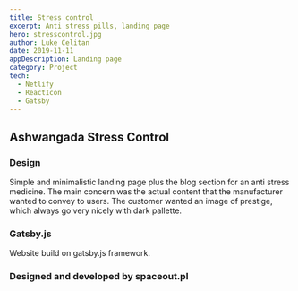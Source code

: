 ---
title: Stress control
excerpt: Anti stress pills, landing page
hero: stresscontrol.jpg
author: Luke Celitan
date: 2019-11-11
appDescription: Landing page
category: Project
tech:
  - Netlify
  - ReactIcon
  - Gatsby
---

## Ashwangada Stress Control

### Design

Simple and minimalistic landing page plus the blog section for an anti stress medicine. The main concern was the actual content that the manufacturer wanted to convey to users.
The customer wanted an image of prestige, which always go very nicely with dark pallette.

### Gatsby.js

Website build on gatsby.js framework.

### Designed and developed by spaceout.pl
